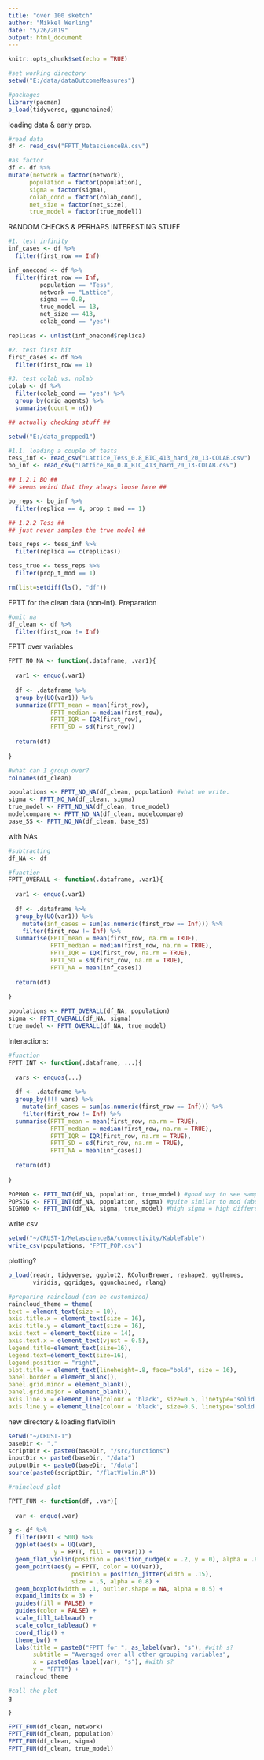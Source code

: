 ```yaml
---
title: "over 100 sketch"
author: "Mikkel Werling"
date: "5/26/2019"
output: html_document
---
```


```r
knitr::opts_chunk$set(echo = TRUE)
```

```r
#set working directory
setwd("E:/data/dataOutcomeMeasures")

#packages 
library(pacman)
p_load(tidyverse, ggunchained) 
```

loading data & early prep. 

```r

#read data 
df <- read_csv("FPTT_MetascienceBA.csv")

#as factor
df <- df %>%
mutate(network = factor(network),
      population = factor(population),
      sigma = factor(sigma),
      colab_cond = factor(colab_cond),
      net_size = factor(net_size),
      true_model = factor(true_model))

```

RANDOM CHECKS & PERHAPS INTERESTING STUFF

```r

#1. test infinity 
inf_cases <- df %>%
  filter(first_row == Inf) 

inf_onecond <- df %>%
  filter(first_row == Inf,
         population == "Tess",
         network == "Lattice",
         sigma == 0.8,
         true_model == 13,
         net_size == 413,
         colab_cond == "yes")

replicas <- unlist(inf_onecond$replica)

#2. test first hit 
first_cases <- df %>%
  filter(first_row == 1)

#3. test colab vs. nolab 
colab <- df %>%
  filter(colab_cond == "yes") %>%
  group_by(orig_agents) %>%
  summarise(count = n())

## actually checking stuff ##

setwd("E:/data_prepped1")

#1.1. loading a couple of tests 
tess_inf <- read_csv("Lattice_Tess_0.8_BIC_413_hard_20_13-COLAB.csv")
bo_inf <- read_csv("Lattice_Bo_0.8_BIC_413_hard_20_13-COLAB.csv")

## 1.2.1 BO ## 
## seems weird that they always loose here ## 

bo_reps <- bo_inf %>%
  filter(replica == 4, prop_t_mod == 1) 

## 1.2.2 Tess ##
## just never samples the true model ## 

tess_reps <- tess_inf %>%
  filter(replica == c(replicas))

tess_true <- tess_reps %>%
  filter(prop_t_mod == 1)

rm(list=setdiff(ls(), "df")) 
```

FPTT for the clean data (non-inf). 
Preparation

```r

#omit na
df_clean <- df %>%
  filter(first_row != Inf) 

```

FPTT over variables

```r

FPTT_NO_NA <- function(.dataframe, .var1){
  
  var1 <- enquo(.var1)
  
  df <- .dataframe %>%
  group_by(UQ(var1)) %>%
  summarize(FPTT_mean = mean(first_row),
            FPTT_median = median(first_row),
            FPTT_IQR = IQR(first_row),
            FPTT_SD = sd(first_row))
  
  return(df)
  
}

#what can I group over?
colnames(df_clean)

populations <- FPTT_NO_NA(df_clean, population) #what we write. 
sigma <- FPTT_NO_NA(df_clean, sigma)
true_model <- FPTT_NO_NA(df_clean, true_model)
modelcompare <- FPTT_NO_NA(df_clean, modelcompare)
base_SS <- FPTT_NO_NA(df_clean, base_SS)
```

with NAs 

```r

#subtracting 
df_NA <- df

#function
FPTT_OVERALL <- function(.dataframe, .var1){
  
  var1 <- enquo(.var1)
  
  df <- .dataframe %>%
  group_by(UQ(var1)) %>%
    mutate(inf_cases = sum(as.numeric(first_row == Inf))) %>%
    filter(first_row != Inf) %>%
  summarise(FPTT_mean = mean(first_row, na.rm = TRUE),
            FPTT_median = median(first_row, na.rm = TRUE),
            FPTT_IQR = IQR(first_row, na.rm = TRUE),
            FPTT_SD = sd(first_row, na.rm = TRUE),
            FPTT_NA = mean(inf_cases))
  
  return(df)
  
}

populations <- FPTT_OVERALL(df_NA, population) 
sigma <- FPTT_OVERALL(df_NA, sigma)
true_model <- FPTT_OVERALL(df_NA, true_model)

```

Interactions: 

```r

#function 
FPTT_INT <- function(.dataframe, ...){
  
  vars <- enquos(...)
  
  df <- .dataframe %>%
  group_by(!!! vars) %>%
    mutate(inf_cases = sum(as.numeric(first_row == Inf))) %>%
    filter(first_row != Inf) %>%
  summarise(FPTT_mean = mean(first_row, na.rm = TRUE),
            FPTT_median = median(first_row, na.rm = TRUE),
            FPTT_IQR = IQR(first_row, na.rm = TRUE),
            FPTT_SD = sd(first_row, na.rm = TRUE),
            FPTT_NA = mean(inf_cases))
  
  return(df)
  
}

POPMOD <- FPTT_INT(df_NA, population, true_model) #good way to see samp. !!
POPSIG <- FPTT_INT(df_NA, population, sigma) #quite similar to mod (above) !!
SIGMOD <- FPTT_INT(df_NA, sigma, true_model) #high sigma = high difference. 

```


write csv 

```r

setwd("~/CRUST-1/MetascienceBA/connectivity/KableTable")
write_csv(populations, "FPTT_POP.csv")

```


plotting? 

```r

p_load(readr, tidyverse, ggplot2, RColorBrewer, reshape2, ggthemes,
       viridis, ggridges, ggunchained, rlang)

#preparing raincloud (can be customized)
raincloud_theme = theme(
text = element_text(size = 10),
axis.title.x = element_text(size = 16),
axis.title.y = element_text(size = 16),
axis.text = element_text(size = 14),
axis.text.x = element_text(vjust = 0.5),
legend.title=element_text(size=16),
legend.text=element_text(size=16),
legend.position = "right",
plot.title = element_text(lineheight=.8, face="bold", size = 16),
panel.border = element_blank(),
panel.grid.minor = element_blank(),
panel.grid.major = element_blank(),
axis.line.x = element_line(colour = 'black', size=0.5, linetype='solid'),
axis.line.y = element_line(colour = 'black', size=0.5, linetype='solid'))
```

new directory & loading flatViolin

```r

setwd("~/CRUST-1")
baseDir <- "."
scriptDir <- paste0(baseDir, "/src/functions")
inputDir <- paste0(baseDir, "/data")
outputDir <- paste0(baseDir, "/data")
source(paste0(scriptDir, "/flatViolin.R"))

```


```r
#raincloud plot

FPTT_FUN <- function(df, .var){
  
  var <- enquo(.var)

g <- df %>%
  filter(FPTT < 500) %>%
  ggplot(aes(x = UQ(var), 
             y = FPTT, fill = UQ(var))) +
  geom_flat_violin(position = position_nudge(x = .2, y = 0), alpha = .8) +
  geom_point(aes(y = FPTT, color = UQ(var)), 
                  position = position_jitter(width = .15), 
                  size = .5, alpha = 0.8) +
  geom_boxplot(width = .1, outlier.shape = NA, alpha = 0.5) +
  expand_limits(x = 3) +
  guides(fill = FALSE) + 
  guides(color = FALSE) +
  scale_fill_tableau() +
  scale_color_tableau() +
  coord_flip() +
  theme_bw() +
  labs(title = paste0("FPTT for ", as_label(var), "s"), #with s?
       subtitle = "Averaged over all other grouping variables",
       x = paste0(as_label(var), "s"), #with s?
       y = "FPTT") +
  raincloud_theme

#call the plot
g

}

FPTT_FUN(df_clean, network)
FPTT_FUN(df_clean, population)
FPTT_FUN(df_clean, sigma)
FPTT_FUN(df_clean, true_model)

```

